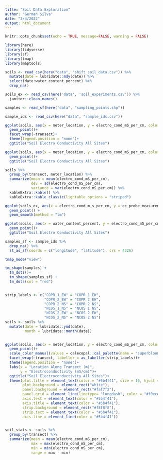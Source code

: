 ```yaml
---
title: "Soil Data Exploration"
author: "German Silva"
date: "3/4/2022"
output: html_document
---
```


```r
knitr::opts_chunk$set(echo = TRUE, message=FALSE, warning = FALSE)

library(here)
library(tidyverse)
library(sf)
library(tmap)
library(maptools)
```

```r
soils <- read_csv(here("data", "shift_soil_data.csv")) %>% 
  mutate(date = lubridate::mdy(date)) %>% 
  select(date:water_content_percent) %>% 
  drop_na()

soils_ex <- read_csv(here('data', 'soil_experiments.csv')) %>% 
  janitor::clean_names()

samples <- read_sf(here("data", "sampling_points.shp"))

sample_ids <- read_csv(here("data", "sample_ids.csv"))
```


```r
ggplot(soils, aes(x = meter_location, y = electro_cond_mS_per_cm, color = transect)) +
  geom_point()+
  facet_wrap(~transect)+
  theme(legend.position = "none")+
  ggtitle("Soil Electro Conductivity All Sites")

ggplot(soils, aes(x = meter_location, y = electro_cond_mS_per_cm, color = transect)) +
  geom_point()+
  ggtitle("Soil Electro Conductivity All Sites")

soils %>% 
  group_by(transect, meter_location) %>% 
  summarize(mean = mean(electro_cond_mS_per_cm),
            dev = sd(electro_cond_mS_per_cm),
            variance = var(electro_cond_mS_per_cm)) %>% 
  kableExtra::kable() %>% 
  kableExtra::kable_classic(lightable_options = "striped")

```


```r
ggplot(soils_ex, aes(x = electro_cond_m_s_per_cm, y = ec_probe_measurement))+
  geom_point() +
  geom_smooth(method = "lm")
```

```r
ggplot(soils, aes(x = water_content_percent, y = electro_cond_mS_per_cm, color = transect)) +
  geom_point()+
  ggtitle("Soil Electro Conductivity All Sites")
```

```r
samples_sf <- sample_ids %>% 
  drop_na() %>% 
  st_as_sf(coords = c("longitude", "latitude"), crs = 4326)

tmap_mode("view")

tm_shape(samples) +
  tm_dots()+
  tm_shape(samples_sf) +
  tm_dots(col = "red") 
  
```



```r
strip_labels <- c("COPR_1_EW" = "COPR 1 EW",
                  "COPR_2_EW" = "COPR 2 EW",
                  "COPR_2_NS" = "COPR 2 NS",
                  "NCOS_1_NS" = "NCOS 1 NS",
                  "NCOS_2_EW" = "NCOS 2 EW",
                  "NCOS_2_NS" = "NCOS 2 NS")
soils <- soils %>% 
  mutate(date = lubridate::ymd(date),
         month = lubridate::month(date)) 
  

ggplot(soils, aes(x = meter_location, y = electro_cond_mS_per_cm, color = transect)) +
  geom_point()+
  scale_color_manual(values = calecopal::cal_palette(name = "superbloom3", n =6, type = "discrete"))+
  facet_wrap(~transect, labeller = as_labeller(strip_labels))+
  theme(legend.position = "none")+
  labs(x = "Location Along Transect (m)",
       y = "Electroconductivity (mS/cm)")+
  ggtitle("Soil Electroconductivity All Sites")+
  theme(plot.title = element_text(color = "#5b4f41", size = 16, hjust = 0.5),
        plot.background = element_rect("white"),
        panel.background = element_rect("#faf7f2"),
        panel.grid = element_line(linetype= "longdash", color = "#f0ece1"),
        axis.text = element_text(color = "#5b4f41"),
        axis.title = element_text(color = "#5b4f41"),
        strip.background = element_rect("#f8f8f8"),
        strip.text = element_text(color = "#5b4f41"),
        axis.line = element_line(color = "#5b4f41"))
  
```

```r
soil_stats <- soils %>% 
  group_by(transect) %>% 
  summarize(mean = mean(electro_cond_mS_per_cm),
            max = max(electro_cond_mS_per_cm),
            min = min(electro_cond_mS_per_cm),
            range = max - min)
```
 
 